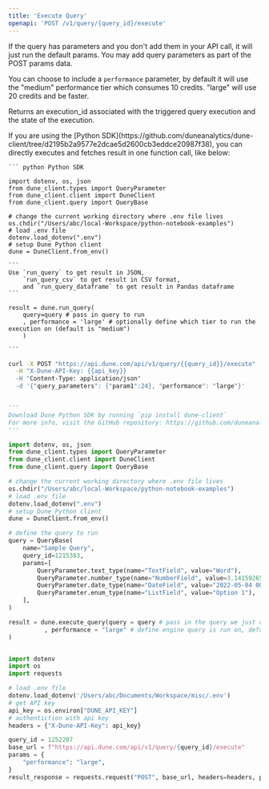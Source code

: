 ```yaml
---
title: 'Execute Query'
openapi: 'POST /v1/query/{query_id}/execute'
---
```


If the query has parameters and you don't add them in your API call, it will just run the default params. You may add query parameters as part of the POST params data.

You can choose to include a `performance` parameter, by default it will use the "medium" performance tier which consumes 10 credits. "large" will use 20 credits and be faster.

Returns an execution_id associated with the triggered query execution and the state of the execution.

<Accordion title="Execute query and get result in one call">
  <Tip> If you are using the [Python SDK](https://github.com/duneanalytics/dune-client/tree/d2195b2a9577e2dcae5d2600cb3eddce20987f38), you can directly executes and fetches result in one function call, like below: </Tip>

    ``` python Python SDK 

    import dotenv, os, json
    from dune_client.types import QueryParameter
    from dune_client.client import DuneClient
    from dune_client.query import QueryBase

    # change the current working directory where .env file lives
    os.chdir("/Users/abc/local-Workspace/python-notebook-examples")
    # load .env file
    dotenv.load_dotenv(".env")
    # setup Dune Python client
    dune = DuneClient.from_env()

    ```
    Use `run_query` to get result in JSON, 
        `run_query_csv` to get result in CSV format, 
        and `run_query_dataframe` to get result in Pandas dataframe
    ```

    result = dune.run_query(
        query=query # pass in query to run 
        , performance = 'large' # optionally define which tier to run the execution on (default is "medium")
        )

    ```
</Accordion>

<RequestExample>

```bash cURL
curl -X POST "https://api.dune.com/api/v1/query/{{query_id}}/execute"   \
  -H "X-Dune-API-Key: {{api_key}}                                       \
  -H "Content-Type: application/json"                                   \
  -d '{"query_parameters": {"param1":24}, "performance": "large"}'
```

```python Python SDK

'''
Download Dune Python SDK by running `pip install dune-client`
For more info, visit the GitHub repository: https://github.com/duneanalytics/dune-client/tree/d2195b2a9577e2dcae5d2600cb3eddce20987f38
'''

import dotenv, os, json
from dune_client.types import QueryParameter
from dune_client.client import DuneClient
from dune_client.query import QueryBase

# change the current working directory where .env file lives
os.chdir("/Users/abc/local-Workspace/python-notebook-examples")
# load .env file
dotenv.load_dotenv(".env")
# setup Dune Python client
dune = DuneClient.from_env()

# define the query to run
query = QueryBase(
    name="Sample Query",
    query_id=1215383,
    params=[
        QueryParameter.text_type(name="TextField", value="Word"),
        QueryParameter.number_type(name="NumberField", value=3.1415926535),
        QueryParameter.date_type(name="DateField", value="2022-05-04 00:00:00"),
        QueryParameter.enum_type(name="ListField", value="Option 1"),
    ],
)

result = dune.execute_query(query = query # pass in the query we just defined
          , performance = "large" # define engine query is run on, default is "medium"
)

```

```python Python

import dotenv
import os
import requests

# load .env file
dotenv.load_dotenv('/Users/abc/Documents/Workspace/misc/.env')
# get API key
api_key = os.environ["DUNE_API_KEY"]
# authentiction with api key
headers = {"X-Dune-API-Key": api_key}

query_id = 1252207
base_url = f"https://api.dune.com/api/v1/query/{query_id}/execute"
params = {
    "performance": "large",
}
result_response = requests.request("POST", base_url, headers=headers, params=params)

```

</RequestExample>